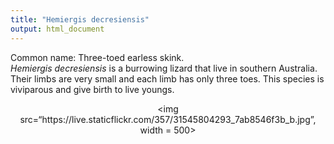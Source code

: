---
title: "Hemiergis decresiensis"
output: html_document
---

Common name: Three-toed earless skink.  
*Hemiergis decresiensis* is a burrowing lizard that live in southern Australia.  
Their limbs are very small and each limb has only three toes. This species is viviparous and give birth to live youngs.


<p align='center'>
<img src="https://live.staticflickr.com/357/31545804293_7ab8546f3b_b.jpg", width = 500>
</p>

